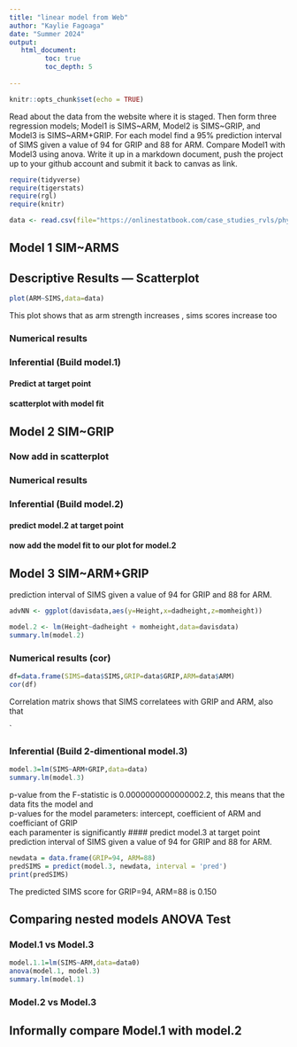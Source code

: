 ```yaml
---
title: "linear model from Web"
author: "Kaylie Fagoaga"
date: "Summer 2024"
output:
   html_document:
         toc: true
         toc_depth: 5
        
---
```


```r
knitr::opts_chunk$set(echo = TRUE)
```

Read about the data from the website where it is staged.  Then form three regression models; Model1 is SIMS~ARM, Model2 is SIMS~GRIP, and Model3 is SIMS~ARM+GRIP. For each model find a 95% prediction interval of SIMS given a value of 94  for GRIP and 88 for ARM. Compare Model1 with Model3 using anova. Write it up in a markdown document, push the project up to your github account and submit it back to canvas as link. 

 


```r
require(tidyverse)
require(tigerstats)
require(rgl)
require(knitr)

```

```r
data <- read.csv(file="https://onlinestatbook.com/case_studies_rvls/physical_strength/data.txt",sep="",header=TRUE)  

```

## Model 1 SIM~ARMS

## Descriptive Results --- Scatterplot 

```r
plot(ARM~SIMS,data=data)
```

This plot shows that as arm strength increases , sims scores increase too  


### Numerical results


### Inferential  (Build model.1)

#### Predict at target point


#### scatterplot with model fit
  

## Model 2 SIM~GRIP

### Now add in scatterplot


### Numerical results 


### Inferential  (Build model.2)
  

#### predict model.2 at target point

#### now add the model fit to our plot for model.2
  


## Model 3 SIM~ARM+GRIP
prediction interval of SIMS given a value of 94  for GRIP and 88 for ARM.  

```r
advNN <- ggplot(davisdata,aes(y=Height,x=dadheight,z=momheight))
```
```r
model.2 <- lm(Height~dadheight + momheight,data=davisdata)
summary.lm(model.2)
``` 



### Numerical results (cor)
```r
df=data.frame(SIMS=data$SIMS,GRIP=data$GRIP,ARM=data$ARM)
cor(df)
```

Correlation matrix shows that SIMS correlatees with GRIP and ARM, also that 

`
  
### Inferential  (Build 2-dimentional model.3)
```r
model.3=lm(SIMS~ARM+GRIP,data=data)
summary.lm(model.3)
```

p-value from the F-statistic is 0.0000000000000002.2, this means that the data fits the model and    
p-values for the model parameters: intercept, coefficient of ARM and coefficiant of GRIP   
each paramenter is significantly 
#### predict model.3 at target point
prediction interval of SIMS given a value of 94  for GRIP and 88 for ARM.

```r
newdata = data.frame(GRIP=94, ARM=88)
predSIMS = predict(model.3, newdata, interval = 'pred')
print(predSIMS)
```

The predicted SIMS score for GRIP=94, ARM=88 is 0.150


## Comparing nested models ANOVA Test

### Model.1 vs Model.3
```r
model.1.1=lm(SIMS~ARM,data=data0)
anova(model.1, model.3)
summary.lm(model.1)
```



### Model.2 vs Model.3

## Informally compare Model.1 with model.2

